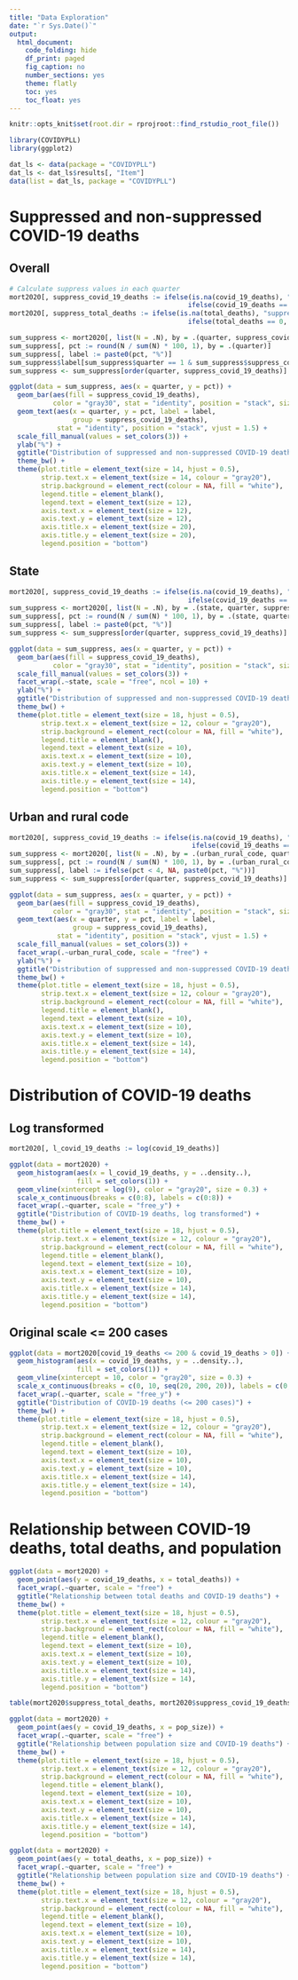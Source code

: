 ```yaml
---
title: "Data Exploration"
date: "`r Sys.Date()`"
output:
  html_document:
    code_folding: hide
    df_print: paged
    fig_caption: no
    number_sections: yes
    theme: flatly
    toc: yes
    toc_float: yes
---
```


```r
knitr::opts_knit$set(root.dir = rprojroot::find_rstudio_root_file())
```

```r
library(COVIDYPLL)
library(ggplot2)

dat_ls <- data(package = "COVIDYPLL")
dat_ls <- dat_ls$results[, "Item"]
data(list = dat_ls, package = "COVIDYPLL")
```


# Suppressed and non-suppressed COVID-19 deaths

## Overall

```r
# Calculate suppress values in each quarter
mort2020[, suppress_covid_19_deaths := ifelse(is.na(covid_19_deaths), "suppressed",
                                             ifelse(covid_19_deaths == 0, "non-suppressed: 0", "non-suppressed: positive"))]
mort2020[, suppress_total_deaths := ifelse(is.na(total_deaths), "suppressed",
                                             ifelse(total_deaths == 0, "non-suppressed: 0", "non-suppressed: positive"))]

sum_suppress <- mort2020[, list(N = .N), by = .(quarter, suppress_covid_19_deaths)]
sum_suppress[, pct := round(N / sum(N) * 100, 1), by = .(quarter)]
sum_suppress[, label := paste0(pct, "%")]
sum_suppress$label[sum_suppress$quarter == 1 & sum_suppress$suppress_covid_19_deaths == "non-suppressed: positive"] <- NA
sum_suppress <- sum_suppress[order(quarter, suppress_covid_19_deaths)]

ggplot(data = sum_suppress, aes(x = quarter, y = pct)) +
  geom_bar(aes(fill = suppress_covid_19_deaths),
           color = "gray30", stat = "identity", position = "stack", size = 0.5) +
  geom_text(aes(x = quarter, y = pct, label = label,
                group = suppress_covid_19_deaths),
            stat = "identity", position = "stack", vjust = 1.5) +
  scale_fill_manual(values = set_colors(3)) +
  ylab("%") +
  ggtitle("Distribution of suppressed and non-suppressed COVID-19 deaths") +
  theme_bw() +
  theme(plot.title = element_text(size = 14, hjust = 0.5),
        strip.text.x = element_text(size = 14, colour = "gray20"),
        strip.background = element_rect(colour = NA, fill = "white"),
        legend.title = element_blank(),
        legend.text = element_text(size = 12),
        axis.text.x = element_text(size = 12),
        axis.text.y = element_text(size = 12),
        axis.title.x = element_text(size = 20),
        axis.title.y = element_text(size = 20),
        legend.position = "bottom")
```


## State

```r
mort2020[, suppress_covid_19_deaths := ifelse(is.na(covid_19_deaths), "suppressed",
                                             ifelse(covid_19_deaths == 0, "non-suppressed: 0", "non-suppressed: positive"))]
sum_suppress <- mort2020[, list(N = .N), by = .(state, quarter, suppress_covid_19_deaths)]
sum_suppress[, pct := round(N / sum(N) * 100, 1), by = .(state, quarter)]
sum_suppress[, label := paste0(pct, "%")]
sum_suppress <- sum_suppress[order(quarter, suppress_covid_19_deaths)]

ggplot(data = sum_suppress, aes(x = quarter, y = pct)) +
  geom_bar(aes(fill = suppress_covid_19_deaths),
           color = "gray30", stat = "identity", position = "stack", size = 0.5) +
  scale_fill_manual(values = set_colors(3)) +
  facet_wrap(.~state, scale = "free", ncol = 10) +
  ylab("%") +
  ggtitle("Distribution of suppressed and non-suppressed COVID-19 deaths") +
  theme_bw() +
  theme(plot.title = element_text(size = 18, hjust = 0.5),
        strip.text.x = element_text(size = 12, colour = "gray20"),
        strip.background = element_rect(colour = NA, fill = "white"),
        legend.title = element_blank(),
        legend.text = element_text(size = 10),
        axis.text.x = element_text(size = 10),
        axis.text.y = element_text(size = 10),
        axis.title.x = element_text(size = 14),
        axis.title.y = element_text(size = 14),
        legend.position = "bottom")
```


## Urban and rural code

```r
mort2020[, suppress_covid_19_deaths := ifelse(is.na(covid_19_deaths), "suppressed",
                                              ifelse(covid_19_deaths == 0, "non-suppressed: 0", "non-suppressed: positive"))]
sum_suppress <- mort2020[, list(N = .N), by = .(urban_rural_code, quarter, suppress_covid_19_deaths)]
sum_suppress[, pct := round(N / sum(N) * 100, 1), by = .(urban_rural_code, quarter)]
sum_suppress[, label := ifelse(pct < 4, NA, paste0(pct, "%"))]
sum_suppress <- sum_suppress[order(quarter, suppress_covid_19_deaths)]

ggplot(data = sum_suppress, aes(x = quarter, y = pct)) +
  geom_bar(aes(fill = suppress_covid_19_deaths),
           color = "gray30", stat = "identity", position = "stack", size = 0.5) +
  geom_text(aes(x = quarter, y = pct, label = label,
                group = suppress_covid_19_deaths),
            stat = "identity", position = "stack", vjust = 1.5) +
  scale_fill_manual(values = set_colors(3)) +
  facet_wrap(.~urban_rural_code, scale = "free") +
  ylab("%") +
  ggtitle("Distribution of suppressed and non-suppressed COVID-19 deaths") +
  theme_bw() +
  theme(plot.title = element_text(size = 18, hjust = 0.5),
        strip.text.x = element_text(size = 12, colour = "gray20"),
        strip.background = element_rect(colour = NA, fill = "white"),
        legend.title = element_blank(),
        legend.text = element_text(size = 10),
        axis.text.x = element_text(size = 10),
        axis.text.y = element_text(size = 10),
        axis.title.x = element_text(size = 14),
        axis.title.y = element_text(size = 14),
        legend.position = "bottom")
```


# Distribution of COVID-19 deaths

## Log transformed

```r
mort2020[, l_covid_19_deaths := log(covid_19_deaths)]

ggplot(data = mort2020) +
  geom_histogram(aes(x = l_covid_19_deaths, y = ..density..),
                 fill = set_colors(1)) +
  geom_vline(xintercept = log(9), color = "gray20", size = 0.3) +
  scale_x_continuous(breaks = c(0:8), labels = c(0:8)) +
  facet_wrap(.~quarter, scale = "free_y") +
  ggtitle("Distribution of COVID-19 deaths, log transformed") +
  theme_bw() +
  theme(plot.title = element_text(size = 18, hjust = 0.5),
        strip.text.x = element_text(size = 12, colour = "gray20"),
        strip.background = element_rect(colour = NA, fill = "white"),
        legend.title = element_blank(),
        legend.text = element_text(size = 10),
        axis.text.x = element_text(size = 10),
        axis.text.y = element_text(size = 10),
        axis.title.x = element_text(size = 14),
        axis.title.y = element_text(size = 14),
        legend.position = "bottom")
```


## Original scale <= 200 cases

```r
ggplot(data = mort2020[covid_19_deaths <= 200 & covid_19_deaths > 0]) +
  geom_histogram(aes(x = covid_19_deaths, y = ..density..),
                 fill = set_colors(1)) +
  geom_vline(xintercept = 10, color = "gray20", size = 0.3) +
  scale_x_continuous(breaks = c(0, 10, seq(20, 200, 20)), labels = c(0, 10, seq(20, 200, 20))) +
  facet_wrap(.~quarter, scale = "free_y") +
  ggtitle("Distribution of COVID-19 deaths (<= 200 cases)") +
  theme_bw() +
  theme(plot.title = element_text(size = 18, hjust = 0.5),
        strip.text.x = element_text(size = 12, colour = "gray20"),
        strip.background = element_rect(colour = NA, fill = "white"),
        legend.title = element_blank(),
        legend.text = element_text(size = 10),
        axis.text.x = element_text(size = 10),
        axis.text.y = element_text(size = 10),
        axis.title.x = element_text(size = 14),
        axis.title.y = element_text(size = 14),
        legend.position = "bottom")
```

# Relationship between COVID-19 deaths, total deaths, and population

```r
ggplot(data = mort2020) +
  geom_point(aes(y = covid_19_deaths, x = total_deaths)) +
  facet_wrap(.~quarter, scale = "free") +
  ggtitle("Relationship between total deaths and COVID-19 deaths") +
  theme_bw() +
  theme(plot.title = element_text(size = 18, hjust = 0.5),
        strip.text.x = element_text(size = 12, colour = "gray20"),
        strip.background = element_rect(colour = NA, fill = "white"),
        legend.title = element_blank(),
        legend.text = element_text(size = 10),
        axis.text.x = element_text(size = 10),
        axis.text.y = element_text(size = 10),
        axis.title.x = element_text(size = 14),
        axis.title.y = element_text(size = 14),
        legend.position = "bottom")
```

```r
table(mort2020$suppress_total_deaths, mort2020$suppress_covid_19_deaths)
```


```r
ggplot(data = mort2020) +
  geom_point(aes(y = covid_19_deaths, x = pop_size)) +
  facet_wrap(.~quarter, scale = "free") +
  ggtitle("Relationship between population size and COVID-19 deaths") +
  theme_bw() +
  theme(plot.title = element_text(size = 18, hjust = 0.5),
        strip.text.x = element_text(size = 12, colour = "gray20"),
        strip.background = element_rect(colour = NA, fill = "white"),
        legend.title = element_blank(),
        legend.text = element_text(size = 10),
        axis.text.x = element_text(size = 10),
        axis.text.y = element_text(size = 10),
        axis.title.x = element_text(size = 14),
        axis.title.y = element_text(size = 14),
        legend.position = "bottom")
```


```r
ggplot(data = mort2020) +
  geom_point(aes(y = total_deaths, x = pop_size)) +
  facet_wrap(.~quarter, scale = "free") +
  ggtitle("Relationship between population size and COVID-19 deaths") +
  theme_bw() +
  theme(plot.title = element_text(size = 18, hjust = 0.5),
        strip.text.x = element_text(size = 12, colour = "gray20"),
        strip.background = element_rect(colour = NA, fill = "white"),
        legend.title = element_blank(),
        legend.text = element_text(size = 10),
        axis.text.x = element_text(size = 10),
        axis.text.y = element_text(size = 10),
        axis.title.x = element_text(size = 14),
        axis.title.y = element_text(size = 14),
        legend.position = "bottom")
```





